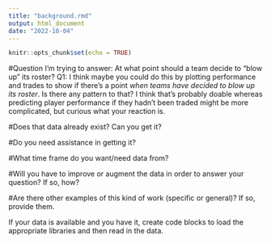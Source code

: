 ```yaml
---
title: "background.rmd"
output: html_document
date: "2022-10-04"
---
```


```r
knitr::opts_chunk$set(echo = TRUE)
```

#Question I'm trying to answer: At what point should a team decide to "blow up" its roster?
Q1: I think maybe you could do this by plotting performance and trades to show if there's a point *when teams have decided to blow up its roster*. Is there any pattern to that? I think that's probably doable whereas predicting player performance if they hadn't been traded might be more complicated, but curious what your reaction is.

#Does that data already exist? Can you get it?

#Do you need assistance in getting it?

#What time frame do you want/need data from?

#Will you have to improve or augment the data in order to answer your question? If so, how?

#Are there other examples of this kind of work (specific or general)? If so, provide them.

If your data is available and you have it, create code blocks to load the appropriate libraries and then read in the data.
